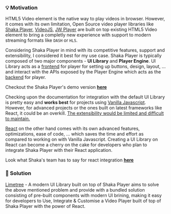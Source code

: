 
### 💡 Motivation

HTML5 Video element is the native way to play videos in browser. However, it comes with its own limitation, Open Source video player libraries like [Shaka Player](https://github.com/shaka-project/shaka-player/), [VideoJS](https://github.com/videojs/video.js), [JW Player](https://github.com/jwplayer/jwplayer) are built on top existing HTML5 Video element to bring a completly new experience with support to modern streaming formats like `DASH` or `HLS`.

Considering Shaka Player in mind with its competitive features, support and extensibility, I considered it best for my use case. Shaka Player is typically composed of two major components - **UI Library** and **Player Engine**. UI Library acts as a <u>frontend</u> for player for setting up buttons, design, layout, ... and interact with the APIs exposed by the Player Engine which acts as the <u>backend</u> for player.

<Callout type="info" emoji="👉">
  Checkout the Shaka Player's demo version
  <a href="https://shaka-player-demo.appspot.com/demo/#audiolang=en;textlang=en;uilang=en;asset=https://storage.googleapis.com/shaka-demo-assets/bbb-dark-truths/dash.mpd;panel=ALL_CONTENT;build=uncompiled" target="_blank"><b>here</b></a>
</Callout>

Checking upon the documentation for integration with the default UI Library is pretty easy and <b>works best</b> for projects using <u>Vanilla Javascript</u>. However, for advanced projects or the ones built on latest frameworks like React, it could be an overkill. <u>The extensibility would be limited and difficult to maintain.</u>

[React](https://reactjs.org/) on the other hand comes with its own advanced features, optimizations, ease of code, ... which saves the time and effort as compared to working on with Vanilla Javascript. Creating a UI Library on React can become a cherry on the cake for developers who plan to integrate Shaka Player with their React application. 

<Callout type="warning" emoji="ℹ️">
  Look what Shaka's team has to say for react integration
  <a href="https://github.com/shaka-project/shaka-player/#framework-integrations" target="_blank"><b>here</b></a>
</Callout>

### 💁 Solution

[Limetree](https://github.com/WINOFFRG/limetree) - A modern UI Library built on top of Shaka Player aims to solve the above mentioned problem and provide with a bundled solution consisting of pre-built components with modern UI brining, making it easy for developers to Use, Integrate & Customise a Video Player built of top of Shaka Player with the power of React.